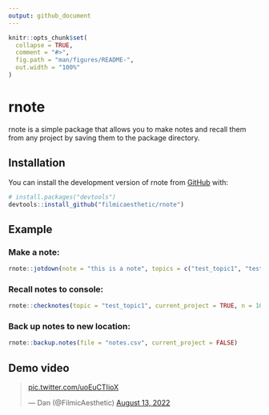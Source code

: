 ```yaml
---
output: github_document
---
```


<!-- README.md is generated from README.Rmd. Please edit that file -->

```r
knitr::opts_chunk$set(
  collapse = TRUE,
  comment = "#>",
  fig.path = "man/figures/README-",
  out.width = "100%"
)
```

# rnote

<!-- badges: start -->
<!-- badges: end -->

rnote is a simple package that allows you to make notes and recall them from any project by saving them to the package directory.

## Installation

You can install the development version of rnote from [GitHub](https://github.com/filmicaesthetic/rnote) with:

``` r
# install.packages("devtools")
devtools::install_github("filmicaesthetic/rnote")
```

## Example

### Make a note:
```r
rnote::jotdown(note = "this is a note", topics = c("test_topic1", "test_topic2"))
```

### Recall notes to console:
```r
rnote::checknotes(topic = "test_topic1", current_project = TRUE, n = 10)
```

### Back up notes to new location:
```r
rnote::backup.notes(file = "notes.csv", current_project = FALSE)
```

## Demo video

<blockquote class="twitter-tweet"><p lang="en" dir="ltr"><a href="https://t.co/uoEuCTIioX">pic.twitter.com/uoEuCTIioX</a></p>&mdash; Dan (@FilmicAesthetic) <a href="https://twitter.com/FilmicAesthetic/status/1558535899352375302?ref_src=twsrc%5Etfw">August 13, 2022</a></blockquote> <script async src="https://platform.twitter.com/widgets.js" charset="utf-8"></script>

